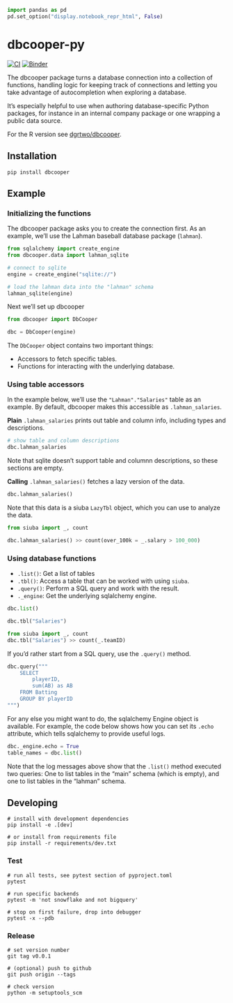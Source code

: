 ```python
import pandas as pd
pd.set_option("display.notebook_repr_html", False)
```

# dbcooper-py

[![CI](https://github.com/machow/dbcooper-py/actions/workflows/ci.yml/badge.svg)](https://github.com/machow/dbcooper-py/actions/workflows/ci.yml)
[![Binder](https://mybinder.org/badge_logo.svg)](https://mybinder.org/v2/gh/machow/dbcooper-py/HEAD)

The dbcooper package turns a database connection into a collection of functions,
handling logic for keeping track of connections and letting you take advantage of
autocompletion when exploring a database.

It's especially helpful to use when authoring database-specific Python packages,
for instance in an internal company package or one wrapping a public data source.

For the R version see [dgrtwo/dbcooper](https://github.com/dgrtwo/dbcooper).

## Installation

```
pip install dbcooper
```

## Example

### Initializing the functions

The dbcooper package asks you to create the connection first.
As an example, we'll use the Lahman baseball database package (`lahman`).

```python
from sqlalchemy import create_engine
from dbcooper.data import lahman_sqlite

# connect to sqlite
engine = create_engine("sqlite://")

# load the lahman data into the "lahman" schema
lahman_sqlite(engine)
```

Next we'll set up dbcooper

```python
from dbcooper import DbCooper

dbc = DbCooper(engine)
```

The `DbCooper` object contains two important things:

* Accessors to fetch specific tables.
* Functions for interacting with the underlying database.

### Using table accessors

In the example below, we'll use the `"Lahman"."Salaries"` table as an example.
By default, dbcooper makes this accessible as `.lahman_salaries`.

**Plain** `.lahman_salaries` prints out table and column info, including types and descriptions.

```python
# show table and column descriptions
dbc.lahman_salaries
```

Note that sqlite doesn't support table and columnn descriptions, so these sections
are empty.

**Calling** `.lahman_salaries()` fetches a lazy version of the data.


```python
dbc.lahman_salaries()
```

Note that this data is a siuba `LazyTbl` object, which you can use to analyze the data.

```python
from siuba import _, count

dbc.lahman_salaries() >> count(over_100k = _.salary > 100_000)
```

### Using database functions

* `.list()`: Get a list of tables
* `.tbl()`: Access a table that can be worked with using `siuba`.
* `.query()`: Perform a SQL query and work with the result.
* `._engine`: Get the underlying sqlalchemy engine.

```python
dbc.list()
```

```python
dbc.tbl("Salaries")
```

```python
from siuba import _, count
dbc.tbl("Salaries") >> count(_.teamID)
```

If you'd rather start from a SQL query, use the `.query()` method.

```python
dbc.query("""
    SELECT
        playerID,
        sum(AB) as AB
    FROM Batting
    GROUP BY playerID
""")
```

For any else you might want to do, the sqlalchemy Engine object is available.
For example, the code below shows how you can set its `.echo` attribute, which
tells sqlalchemy to provide useful logs.

```python
dbc._engine.echo = True
table_names = dbc.list()
```

Note that the log messages above show that the `.list()` method executed two queries:
One to list tables in the "main" schema (which is empty), and one to list tables
in the "lahman" schema.

## Developing

```shell
# install with development dependencies
pip install -e .[dev]

# or install from requirements file
pip install -r requirements/dev.txt
```

### Test

```shell
# run all tests, see pytest section of pyproject.toml
pytest

# run specific backends
pytest -m 'not snowflake and not bigquery'

# stop on first failure, drop into debugger
pytest -x --pdb
```


### Release

```shell
# set version number
git tag v0.0.1

# (optional) push to github
git push origin --tags

# check version
python -m setuptools_scm
```
